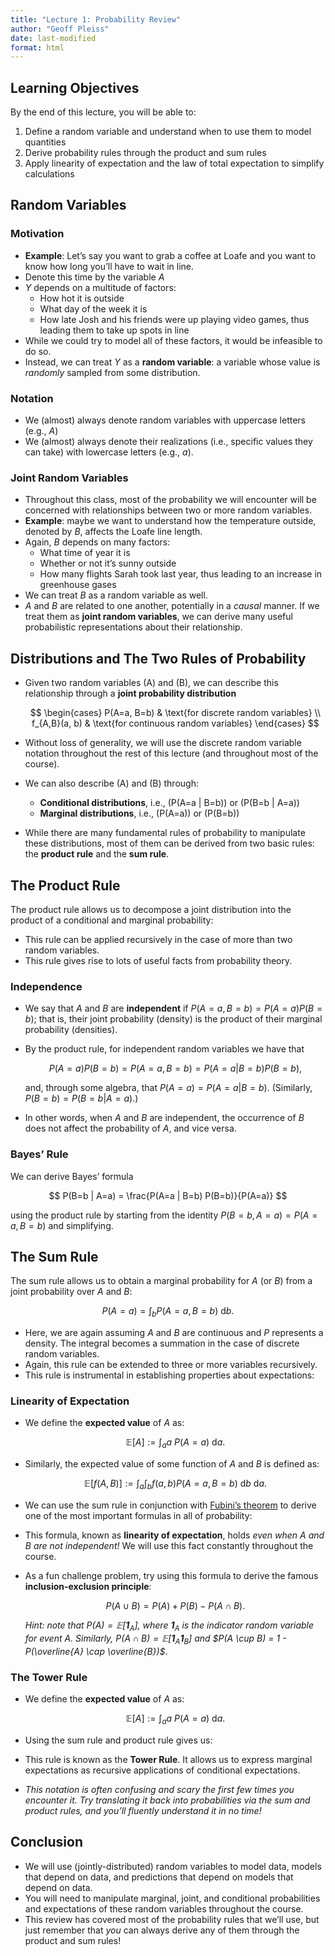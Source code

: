 ```yaml
---
title: "Lecture 1: Probability Review"
author: "Geoff Pleiss"
date: last-modified
format: html
---
```


## Learning Objectives

By the end of this lecture, you will be able to:

1. Define a random variable and understand when to use them to model quantities
2. Derive probability rules through the product and sum rules
3. Apply linearity of expectation and the law of total expectation to simplify calculations

## Random Variables

### Motivation

- **Example**: Let's say you want to grab a coffee at Loafe and you want to know how long you'll have to wait in line.
- Denote this time by the variable $A$
- $Y$ depends on a multitude of factors:
  - How hot it is outside
  - What day of the week it is
  - How late Josh and his friends were up playing video games, thus leading them to take up spots in line
- While we could try to model all of these factors, it would be infeasible to do so.
- Instead, we can treat $Y$ as a **random variable**: a variable whose value is *randomly* sampled from some distribution.

### Notation

- We (almost) always denote random variables with uppercase letters (e.g., $A$)
- We (almost) always denote their realizations (i.e., specific values they can take) with lowercase letters (e.g., $a$).

### Joint Random Variables

- Throughout this class, most of the probability we will encounter will be concerned with relationships between two or more random variables.
- **Example**: maybe we want to understand how the temperature outside, denoted by $B$, affects the Loafe line length.
- Again, $B$ depends on many factors:
  - What time of year it is
  - Whether or not it's sunny outside
  - How many flights Sarah took last year, thus leading to an increase in greenhouse gases
- We can treat $B$ as a random variable as well.
- $A$ and $B$ are related to one another, potentially in a *causal* manner. If we treat them as **joint random variables**, we can derive many useful probabilistic representations about their relationship.

## Distributions and The Two Rules of Probability

- Given two random variables \(A\) and \(B\), we can describe this relationship through a **joint probability distribution**

    $$
    \begin{cases}
        P(A=a, B=b) & \text{for discrete random variables} \\
        f_{A,B}(a, b) & \text{for continuous random variables}
    \end{cases}
    $$

- Without loss of generality, we will use the discrete random variable notation throughout the rest of this lecture (and throughout most of the course).
- We can also describe \(A\) and \(B\) through:
  - **Conditional distributions**, i.e., \(P(A=a | B=b)\) or \(P(B=b | A=a)\)
  - **Marginal distributions**, i.e., \(P(A=a)\) or \(P(B=b)\)
- While there are many fundamental rules of probability to manipulate these distributions, most of them can be derived from two basic rules: the **product rule** and the **sum rule**.

## The Product Rule

The product rule allows us to decompose a joint distribution into the product of a conditional and marginal probability:

\begin{align*}
P(A=a, B=b) &= P(A=a|B=b)P(B=b) \\
&= P(B=b|A=a)P(A=a)
\end{align*}

- This rule can be applied recursively in the case of more than two random variables.
- This rule gives rise to lots of useful facts from probability theory.

### Independence

- We say that $A$ and $B$ are **independent** if $P(A=a, B=b) = P(A=a) P(B=b)$; that is, their joint probability (density) is the product of their marginal probability (densities).

- By the product rule, for independent random variables we have that

    $$ P(A=a) P(B=b) = P(A=a, B=b) = P(A=a | B=b) P(B=b), $$

    and, through some algebra, that $P(A=a) = P(A=a | B=b)$. (Similarly, $P(B=b) = P(B=b | A=a)$.)

- In other words, when $A$ and $B$ are independent, the occurrence of $B$ does not affect the probability of $A$, and vice versa.

### Bayes' Rule

We can derive Bayes' formula

$$ P(B=b | A=a) = \frac{P(A=a | B=b) P(B=b)}{P(A=a)} $$

using the product rule by starting from the identity $P(B=b, A=a) = P(A=a, B=b)$ and simplifying.

## The Sum Rule

The sum rule allows us to obtain a marginal probability for $A$ (or $B$) from a joint probability over $A$ and $B$:

$$ P(A=a) = \int_{b} P(A=a, B=b) \: \mathrm{d}b. $$

- Here, we are again assuming $A$ and $B$ are continuous and $P$ represents a density. The integral becomes a summation in the case of discrete random variables.
- Again, this rule can be extended to three or more variables recursively.
- This rule is instrumental in establishing properties about expectations:

### Linearity of Expectation

- We define the **expected value** of $A$ as:

    $$ \mathbb{E}[A] := \int_{a} a \: P(A=a) \: \mathrm{d}a. $$

- Similarly, the expected value of some function of $A$ and $B$ is defined as:

    $$ \mathbb{E}[f(A, B)] := \int_a \int_b f(a, b) P(A=a, B=b) \: \mathrm{d}b \: \mathrm{d}a. $$

- We can use the sum rule in conjunction with [Fubini's theorem](https://en.wikipedia.org/wiki/Fubini%27s_theorem) to derive one of the most important formulas in all of probability:

    \begin{align*}
    \mathbb{E}[A + B]
    &= \int_a \int_b (a + b) P(A=a, B=b) \: \mathrm{d}b \: \mathrm{d}a
    \\
    &= \int_a \int_b a P(A=a, B=b) \: \mathrm{d}b \: \mathrm{d}a
    \\ &\quad + \int_a \int_b b P(A=a, B=b) \: \mathrm{d}b \: \mathrm{d}a
    \\
    &= \int_a a \int_b P(A=a, B=b) \: \mathrm{d}b \: \mathrm{d}a
    \\ &\quad + \int_b b \int_a P(A=a, B=b) \: \mathrm{d}a \: \mathrm{d}b
    \\
    &= \int_a a P(A=a) \: \mathrm{d}a + \int_b b P(B=b) \: \mathrm{d}b
    \\
    &= \mathbb{E}[A] + \mathbb{E}[B]
    \end{align*}

- This formula, known as **linearity of expectation**, holds *even when $A$ and $B$ are not independent!* We will use this fact constantly throughout the course.

- As a fun challenge problem, try using this formula to derive the famous **inclusion-exclusion principle**:

    $$ P(A \cup B) = P(A) + P(B) - P(A \cap B). $$

    *Hint: note that $P(A) = \mathbb{E}[\mathbf{1}_A]$, where $\mathbf{1}_A$ is the indicator random variable for event $A$. Similarly, $P(A \cap B) = \mathbb{E}[\mathbf{1}_A \mathbf{1}_B]$ and $P(A \cup B) = 1 - P(\overline{A} \cap \overline{B})$*.

### The Tower Rule

- We define the **expected value** of $A$ as:

    $$ \mathbb{E}[A] := \int_{a} a \: P(A=a) \: \mathrm{d}a. $$

- Using the sum rule and product rule gives us:

    \begin{align*}
    \mathbb{E}[A] &= \int_a a \int_b P(A=a, B=b) \: \mathrm{d}b \: \mathrm{d}a
    \\
    &= \int_a a \int_b P(A=a \mid B=b) P(B=b) \: \mathrm{d}b \: \mathrm{d}a
    \\
    &= \int_b \left( \int_a a P(A=a \mid B=b) \: \mathrm{d}a \right) P(B=b) \: \mathrm{d}b
    \\
    &= \int_b \mathbb{E}[A \mid B=b] P(B=b) \: \mathrm{d}b
    \\
    &= \mathbb{E} \left[ \mathbb{E}[ A \mid B ] \right]
    \end{align*}

- This rule is known as the **Tower Rule**. It allows us to express marginal expectations as recursive applications of conditional expectations.

- *This notation is often confusing and scary the first few times you encounter it. Try translating it back into probabilities via the sum and product rules, and you'll fluently understand it in no time!*

## Conclusion

- We will use (jointly-distributed) random variables to model data, models that depend on data, and predictions that depend on models that depend on data.
- You will need to manipulate marginal, joint, and conditional probabilities and expectations of these random variables throughout the course.
- This review has covered most of the probability rules that we'll use, but just remember that *you* can always derive any of them through the product and sum rules!
